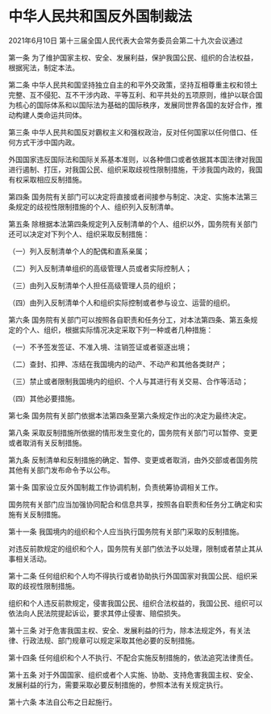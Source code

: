 # 中华人民共和国反外国制裁法

2021年6月10日 第十三届全国人民代表大会常务委员会第二十九次会议通过

  

第一条 为了维护国家主权、安全、发展利益，保护我国公民、组织的合法权益，根据宪法，制定本法。

第二条 中华人民共和国坚持独立自主的和平外交政策，坚持互相尊重主权和领土完整、互不侵犯、互不干涉内政、平等互利、和平共处的五项原则，维护以联合国为核心的国际体系和以国际法为基础的国际秩序，发展同世界各国的友好合作，推动构建人类命运共同体。

第三条 中华人民共和国反对霸权主义和强权政治，反对任何国家以任何借口、任何方式干涉中国内政。

外国国家违反国际法和国际关系基本准则，以各种借口或者依据其本国法律对我国进行遏制、打压，对我国公民、组织采取歧视性限制措施，干涉我国内政的，我国有权采取相应反制措施。

第四条 国务院有关部门可以决定将直接或者间接参与制定、决定、实施本法第三条规定的歧视性限制措施的个人、组织列入反制清单。

第五条 除根据本法第四条规定列入反制清单的个人、组织以外，国务院有关部门还可以决定对下列个人、组织采取反制措施：

（一）列入反制清单个人的配偶和直系亲属；

（二）列入反制清单组织的高级管理人员或者实际控制人；

（三）由列入反制清单个人担任高级管理人员的组织；

（四）由列入反制清单个人和组织实际控制或者参与设立、运营的组织。

第六条 国务院有关部门可以按照各自职责和任务分工，对本法第四条、第五条规定的个人、组织，根据实际情况决定采取下列一种或者几种措施：

（一）不予签发签证、不准入境、注销签证或者驱逐出境；

（二）查封、扣押、冻结在我国境内的动产、不动产和其他各类财产；

（三）禁止或者限制我国境内的组织、个人与其进行有关交易、合作等活动；

（四）其他必要措施。

第七条 国务院有关部门依据本法第四条至第六条规定作出的决定为最终决定。

第八条 采取反制措施所依据的情形发生变化的，国务院有关部门可以暂停、变更或者取消有关反制措施。

第九条 反制清单和反制措施的确定、暂停、变更或者取消，由外交部或者国务院其他有关部门发布命令予以公布。

第十条 国家设立反外国制裁工作协调机制，负责统筹协调相关工作。

国务院有关部门应当加强协同配合和信息共享，按照各自职责和任务分工确定和实施有关反制措施。

第十一条 我国境内的组织和个人应当执行国务院有关部门采取的反制措施。

对违反前款规定的组织和个人，国务院有关部门依法予以处理，限制或者禁止其从事相关活动。

第十二条 任何组织和个人均不得执行或者协助执行外国国家对我国公民、组织采取的歧视性限制措施。

组织和个人违反前款规定，侵害我国公民、组织合法权益的，我国公民、组织可以依法向人民法院提起诉讼，要求其停止侵害、赔偿损失。

第十三条 对于危害我国主权、安全、发展利益的行为，除本法规定外，有关法律、行政法规、部门规章可以规定采取其他必要的反制措施。

第十四条 任何组织和个人不执行、不配合实施反制措施的，依法追究法律责任。

第十五条 对于外国国家、组织或者个人实施、协助、支持危害我国主权、安全、发展利益的行为，需要采取必要反制措施的，参照本法有关规定执行。

第十六条 本法自公布之日起施行。